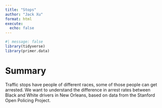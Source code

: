 ```yaml
---
title: "Stops"
author: "Jack Xu"
format: html
execute: 
  echo: false
---
```


```r
#| message: false
library(tidyverse)
library(primer.data)
```

# Summary
Traffic stops have people of different races, some of those people can get arrested. We want to understand the difference in arrest rates between Black and White drivers in New Orleans, based on data from the Stanford Open Policing Project.
